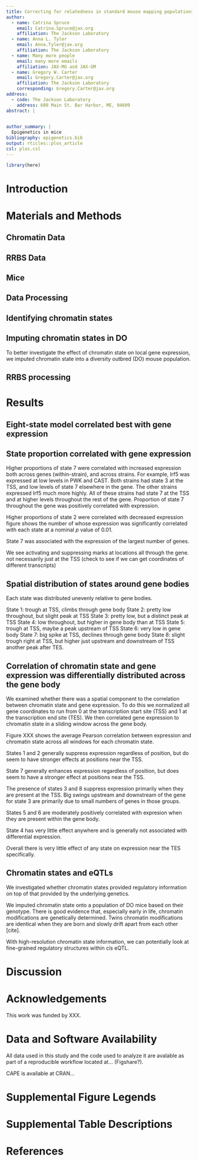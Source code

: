 ```yaml
---
title: Correcting for relatedness in standard mouse mapping populations; and something about epistasis
author:
  - name: Catrina Spruce
    email: Catrina.Spruce@jax.org
    affiliation: The Jackson Laboratory
  - name: Anna L. Tyler
    email: Anna.Tyler@jax.org
    affiliation: The Jackson Laboratory
  - name: Many more people
    email: many more emails
    affiliation: JAX-MG and JAX-GM
  - name: Gregory W. Carter
    email: Gregory.Carter@jax.org
    affiliation: The Jackson Laboratory
    corresponding: Gregory.Carter@jax.org
address:
  - code: The Jackson Laboratory
    address: 600 Main St. Bar Harbor, ME, 04609
abstract: |
  

author_summary: |
  Epigenetics in mice
bibliography: epigenetics.bib
output: rticles::plos_article
csl: plos.csl
---
```


```r
library(here)
```

# Introduction


# Materials and Methods

## Chromatin Data

## RRBS Data

## Mice

## Data Processing

## Identifying chromatin states

## Imputing chromatin states in DO
To better investigate the effect of chromatin state on local gene expression,
we imputed chromatin state into a diversity outbred (DO) mouse population. 


## RRBS processing

# Results

## Eight-state model correlated best with gene expression

## State proportion correlated with gene expression
Higher proportions of state 7 were correlated with increased expression
both across genes (within-strain), and across strains. For example,
Irf5 was expressed at low levels in PWK and CAST. Both strains had state 3
at the TSS, and low levels of state 7 elsewhere in the gene. The other 
strains expressed Irf5 much more highly. All of these strains had state 7 
at the TSS and at higher levels throughout the rest of the gene. Proportion
of state 7 throughout the gene was positively correlated with expression.

Higher proportions of state 2 were correlated with decreased expression
figure shows the number of whose expression was significantly correlated
with each state at a nominal $p$ value of 0.01. 

State 7 was associated 
with the expression of the largest number of genes.

We see activating and suppressing marks at locations all through the gene.
not necessarily just at the TSS
(check to see if we can get coordinates of different transcripts)

## Spatial distribution of states around gene bodies
Each state was distributed unevenly relative to gene bodies.

State 1: trough at TSS, climbs through gene body 
State 2: pretty low throughout, but slight peak at TSS
State 3: pretty low, but a distinct peak at TSS
State 4: low throughout, but higher in gene body than at TSS
State 5: trough at TSS, maybe a peak upstream of TSS
State 6: very low in gene body
State 7: big spike at TSS, declines through gene body
State 8: slight trough right at TSS, but higher just upstream and downstream of TSS
  another peak after TES.

## Correlation of chromatin state and gene expression was differentially distributed across the gene body
We examined whether there was a spatial component to the correlation between
chromatin state and gene expression. To do this we normalized all gene coordinates
to run from 0 at the transcription start site (TSS) and 1 at the transcription 
end site (TES). We then correlated gene expression to chromatin state in a 
sliding window across the gene body. 

Figure XXX shows the average Pearson correlation between expression and chromatin 
state across all windows for each chromatin state. 

States 1 and 2 generally suppress expression regardless of position, but do seem
to have stronger effects at positions near the TSS. 

State 7 generally enhances expression regardless of position, but does seem to have
a stronger effect at positions near the TSS.

The presence of states 3 and 8 suppress expression primarily when they
are present at the TSS. Big swings upstream and downstream of the gene 
for state 3 are primarily due to small numbers of genes in those groups.

States 5 and 6 are moderately positively correlated with expresion when they
are present within the gene body.

State 4 has very little effect anywhere and is generally not associated with
differential expression.

Overall there is very little effect of any state on expression near the TES 
specifically.

## Chromatin states and eQTLs
We investigated whether chromatin states provided regulatory information on 
top of that provided by the underlying genetics. 

We imputed chromatin state onto a population of DO mice based on their genotype.
There is good evidence that, especially early in life, chromatin modifications are
genetically determined. Twins chromatin modifications are identical when they are
born and slowly drift apart from each other [cite]. 

With high-resolution chromatin state information, we can potentially look at 
fine-grained regulatory structures within cis eQTL.



# Discussion


# Acknowledgements
This work was funded by XXX.

# Data and Software Availability
All data used in this study and the code used to analyze it are avalable as part of 
a reproducible workflow located at... (Figshare?).

CAPE is available at CRAN...

# Supplemental Figure Legends

\begin{figure}[ht]
\centering
\caption{Correlations between traits and the first principal component (PC) of
the kinship matrix. Traits with high correlation to the kinship matrix may 
be highly polygenic and thus be susceptible to test statistic inflation due to 
many true positives. To reduce this risk, we selected traits with low correlation
with the first kinship matrix PC. This figure shows the distribution of correlations
between traits and the first kinship PC across populations. 
}
\label{fig:trait_cor}
\end{figure}


\begin{figure}[ht]
\centering
\caption{Reducing $n$ reduces inflation. 
This figure is identical to Fig. \ref{LD} except that we have added a column 
for the F2 that has been subsampled to the same $n$ as the Backcross. This 
subsampling reduces power to detect effects, and thus reduces inflation to 
roughly the same level as that seen in the backcross.
}
\label{subsampled}
\end{figure}

# Supplemental Table Descriptions

\begin{figure}[ht]
\centering
\caption{Correlations between traits and the first PC of the kinship matrix.
}
\label{table:trait_cor}
\end{figure}


# References {#references .unnumbered}
